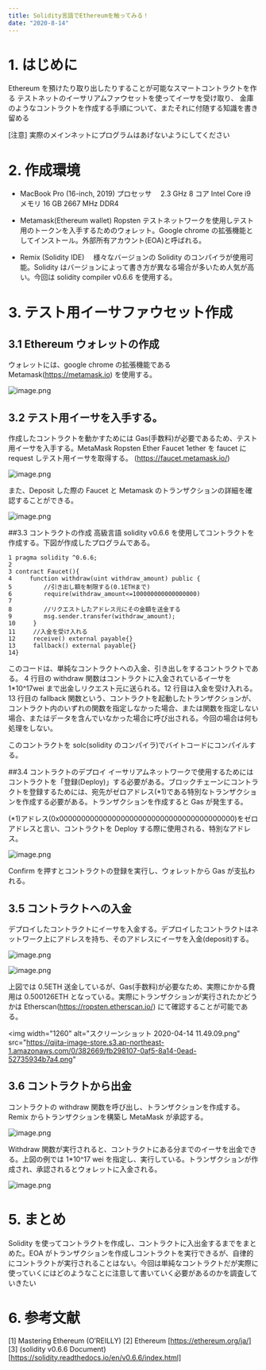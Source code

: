 ```yaml
---
title: Solidity言語でEthereumを触ってみる！
date: "2020-8-14"
---
```


# 1. はじめに

Ethereum を預けたり取り出したりすることが可能なスマートコントラクトを作る
テストネットのイーサリアムファウセットを使ってイーサを受け取り、
金庫のようなコントラクトを作成する手順について、またそれに付随する知識を書き留める

[注意]
実際のメインネットにプログラムはあげないようにしてください

# 2. 作成環境

- MacBook Pro (16-inch, 2019)
  プロセッサ　 2.3 GHz 8 コア Intel Core i9
  メモリ 16 GB 2667 MHz DDR4

- Metamask(Ethereum wallet)
  Ropsten テストネットワークを使用しテスト用のトークンを入手するためのウォレット。Google chrome の拡張機能としてインストール。外部所有アカウント(EOA)と呼ばれる。

- Remix (Solidity IDE)
  　様々なバージョンの Solidity のコンパイラが使用可能。Solidity はバージョンによって書き方が異なる場合が多いため人気が高い。今回は solidity compiler v0.6.6 を使用する。

# 3. テスト用イーサファウセット作成

## 3.1 Ethereum ウォレットの作成

ウォレットには、google chrome の拡張機能である Metamask(https://metamask.io) を使用する。

![image.png](https://qiita-image-store.s3.ap-northeast-1.amazonaws.com/0/382669/8a3c848e-2f76-8608-52a3-fc61a8d2a78e.png)

## 3.2 テスト用イーサを入手する。

作成したコントラクトを動かすためには Gas(手数料)が必要であるため、テスト用イーサを入手する。MetaMask Ropsten Ether Faucet 1ether を faucet に request しテスト用イーサを取得する。
(https://faucet.metamask.io/)

![image.png](https://qiita-image-store.s3.ap-northeast-1.amazonaws.com/0/382669/e5006303-8700-01fe-9795-252672888e00.png)

また、Deposit した際の Faucet と Metamask のトランザクションの詳細を確認することができる。

![image.png](https://qiita-image-store.s3.ap-northeast-1.amazonaws.com/0/382669/bb1ae03a-839c-9a76-4efb-6e2c0d4a986f.png)

##3.3 コントラクトの作成
高級言語 solidity v0.6.6 を使用してコントラクトを作成する。下図が作成したプログラムである。

```Faucet.sol
1 pragma solidity ^0.6.6;
2
3 contract Faucet(){
4     function withdraw(uint withdraw_amount) public {
5         //引き出し額を制限する(0.1ETHまで)
6         require(withdraw_amount<=100000000000000000)
7
8         //リクエストしたアドレス元にその金額を送金する
9         msg.sender.transfer(withdraw_amount);
10     }
11     //入金を受け入れる
12     receive() external payable{}
13     fallback() external payable{}
14}
```

このコードは、単純なコントラクトへの入金、引き出しをするコントラクトである。
4 行目の withdraw 関数はコントラクトに入金されているイーサを 1\*10^17wei まで出金しリクエスト元に送られる。12 行目は入金を受け入れる。13 行目の fallback 関数という、コントラクトを起動したトランザクションが、コントラクト内のいずれの関数を指定しなかった場合、または関数を指定しない場合、またはデータを含んでいなかった場合に呼び出される。今回の場合は何も処理をしない。

このコントラクトを solc(solidity のコンパイラ)でバイトコードにコンパイルする。

##3.4 コントラクトのデプロイ
イーサリアムネットワークで使用するためにはコントラクトを「登録(Deploy)」する必要がある。ブロックチェーンにコントラクトを登録するためには、宛先がゼロアドレス(\*1)である特別なトランザクションを作成する必要がある。トランザクションを作成すると Gas が発生する。

(\*1)アドレス(0x0000000000000000000000000000000000000000)をゼロアドレスと言い、コントラクトを Deploy する際に使用される、特別なアドレス。

![image.png](https://qiita-image-store.s3.ap-northeast-1.amazonaws.com/0/382669/603ded74-01eb-9b5e-582c-2596cdd1132f.png)

Confirm を押すとコントラクトの登録を実行し、ウォレットから Gas が支払われる。

## 3.5 コントラクトへの入金

デプロイしたコントラクトにイーサを入金する。デプロイしたコントラクトはネットワーク上にアドレスを持ち、そのアドレスにイーサを入金(deposit)する。

![image.png](https://qiita-image-store.s3.ap-northeast-1.amazonaws.com/0/382669/777f9d28-38f8-a8d3-69d0-f4497b775977.png)

![image.png](https://qiita-image-store.s3.ap-northeast-1.amazonaws.com/0/382669/e553054f-ec9d-82af-d0e8-9c43c51f9c29.png)

上図では 0.5ETH 送金しているが、Gas(手数料)が必要なため、実際にかかる費用は 0.500126ETH となっている。実際にトランザクションが実行されたかどうかは Etherscan(https://ropsten.etherscan.io/) にて確認することが可能である。

<img
  width="1260"
  alt="スクリーンショット 2020-04-14 11.49.09.png"
  src="https://qiita-image-store.s3.ap-northeast-1.amazonaws.com/0/382669/fb298107-0af5-8a14-0ead-52735934b7a4.png"
></img>

## 3.6 コントラクトから出金

コントラクトの withdraw 関数を呼び出し、トランザクションを作成する。Remix からトランザクションを構築し MetaMask が承認する。

![image.png](https://qiita-image-store.s3.ap-northeast-1.amazonaws.com/0/382669/909621cd-7171-c883-16c2-606a0f92ec24.png)

Withdraw 関数が実行されると、コントラクトにある分までのイーサを出金できる。上図の例では 1\*10^17 wei を指定し、実行している。トランザクションが作成され、承認されるとウォレットに入金される。

![image.png](https://qiita-image-store.s3.ap-northeast-1.amazonaws.com/0/382669/9bd6fd1f-96ea-7fa1-8b9e-48bb8277646e.png)

# 5. まとめ

Solidity を使ってコントラクトを作成し、コントラクトに入出金するまでをまとめた。EOA がトランザクションを作成しコントラクトを実行できるが、自律的にコントラクトが実行されることはない。今回は単純なコントラクトだが実際に使っていくにはどのようなことに注意して書いていく必要があるのかを調査していきたい

# 6. 参考文献

[1] Mastering Ethereum (O’REILLY)
[2] Ethereum
[https://ethereum.org/ja/]
[3] (solidity v0.6.6 Document)
[https://solidity.readthedocs.io/en/v0.6.6/index.html]
